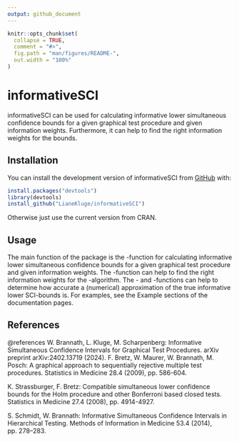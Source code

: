 ```yaml
---
output: github_document
---
```


<!-- README.md is generated from README.Rmd. Please edit that file -->

```r
knitr::opts_chunk$set(
  collapse = TRUE,
  comment = "#>",
  fig.path = "man/figures/README-",
  out.width = "100%"
)
```

# informativeSCI

<!-- badges: start -->
<!-- badges: end -->

informativeSCI can be used for calculating informative lower simultaneous confidence bounds for a given graphical test procedure and given information weights. Furthermore, it can help to find the right information weights for the bounds.

## Installation

You can install the development version of informativeSCI from [GitHub](https://github.com/) with:

``` r
install.packages("devtools")
library(devtools)
install_github("LianeKluge/informativeSCI")
```
Otherwise just use the current version from CRAN. 

## Usage

The main function of the package is the \code{\link{informSCI}}-function for calculating informative lower simultaneous confidence bounds for a given graphical test procedure and given information weights. The \code{\link{explore_q}}-function can help to find the right information weights for the \code{\link{informSCI}}-algorithm. The \code{\link{inExactSCI}}- and \code{\link{notInExactSCI}}-functions can help to determine how accurate a (numerical) approximation of the true informative lower SCI-bounds is. For examples, see the Example sections of the documentation pages.

## References
@references
W. Brannath, L. Kluge, M. Scharpenberg: Informative Simultaneous Confidence Intervals for Graphical Test Procedures. arXiv preprint arXiv:2402.13719 (2024).
F. Bretz, W. Maurer, W. Brannath, M. Posch: A graphical approach
to sequentially rejective multiple test procedures. Statistics in Medicine
28.4 (2009), pp. 586-604.

K. Strassburger, F. Bretz: Compatible simultaneous lower confidence bounds
for the Holm procedure and other Bonferroni based closed tests. Statistics
in Medicine 27.4 (2008), pp. 4914-4927.

S. Schmidt, W. Brannath: Informative Simultaneous Confidence Intervals
in Hierarchical Testing. Methods of Information in Medicine 53.4 (2014),
pp. 278–283.

